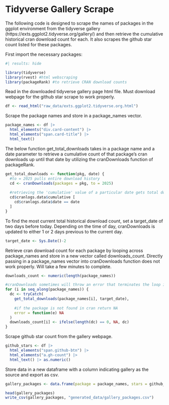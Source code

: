 # Tidyverse Gallery Scrape

The following code is designed to scrape the names of packages in the ggplot environment from the tidyverse gallery (https://exts.ggplot2.tidyverse.org/gallery/) and then retrieve the cumulative historical cran download count for each. It also scrapes the github star count listed for these packages.

First import the necessary packages:

```r
#| results: hide

library(tidyverse)
library(rvest) #html webscraping
library(packageRank) #to retrieve CRAN download counts
```

Read in the downloaded tidyverse gallery page html file. Must download webpage for the github star scrape to work properly.

```r
df <- read_html("raw_data/exts.ggplot2.tidyverse.org.html")
```

Scrape the package names and store in a package_names vector.

```r
package_names <- df |>
  html_elements("div.card-content") |> 
  html_elements("span.card-title") |> 
  html_text()
```

The below function get_total_downloads takes in a package name and a date parameter to retrieve a cumulative count of that package's cran downloads up until that date by utilizing the cranDownloads function of packageRank.

```r
get_total_downloads <- function(pkg, date) {
  #to = 2025 pulls entire download history
  cd <- cranDownloads(packages = pkg, to = 2025) 
  
  #retrieving the 'cumulative' value of a particular date gets total download    count up to that date
  cd$cranlogs.data$cumulative [ 
    cd$cranlogs.data$date == date 
  ]
}
```

To find the most current total historical download count, set a target_date of two days before today. Depending on the time of day, cranDownloads is updated to either 1 or 2 days previous to the current day.

```r
target_date <- Sys.Date()-2
```

Retrieve cran download count for each package by looping across package_names and store in a new vector called downloads_count. Directly passing in a package_names vector into cranDownloads function does not work properly. Will take a few minutes to complete.

```r
downloads_count <- numeric(length(package_names))

#cranDownloads sometimes will throw an error that terminates the loop if not handled properly
for (i in seq_along(package_names)) {
  dc <- tryCatch(
    get_total_downloads(package_names[i], target_date),
    
    #if the package is not found in cran return NA
    error = function(e) NA
  )
  downloads_count[i] <- ifelse(length(dc) == 0, NA, dc)
}
```

Scrape github star count from the gallery webpage.

```r
github_stars <- df |> 
  html_elements("span.github-btn") |>
  html_elements("a.gh-count") |> 
  html_text() |> as.numeric()
```

Store data in a new dataframe with a column indicating gallery as the source and export as csv.

```r
gallery_packages <- data.frame(package = package_names, stars = github_stars, downloads = downloads_count, gallery = TRUE)

head(gallery_packages)
write_csv(gallery_packages, "generated_data/gallery_packages.csv")
```
